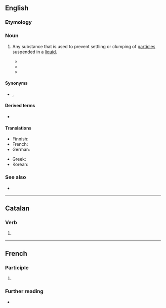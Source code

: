 ==English==

===Etymology===
{{suffix|en|disperse|ant}}

===Noun===
{{en-noun}}

# {{lb|en|chemistry}} Any substance that is used to prevent settling or clumping of [[particle]]s suspended in a [[liquid]].
#* {{quote-book|en|author=Tony E. Hart|chapter=Letters of Agreement for the use of '''Dispersants'''|title=Oil '''dispersants''': new ecological approaches|page=152|editor=L. Michael Flaherty|year=1989|passage=Since the effectiveness of '''dispersants''' is time-critical, the sooner that concurrence can be obtained and the '''dispersant''' applied, the more effective such}}
#* {{quote-book|en|title=Using oil spill '''dispersants''' on the sea|page=122|author=National Research Council (U.S.). Committee on Effectiveness of Oil Spill '''Dispersants'''|year=1989|passage=Effects due to the '''dispersant''' solvent and surfactants in the water column may be surmised only from laboratory studies}}
#* {{quote-journal|en|title=Less Toxic '''Dispersants''' Lose Out in BP Oil Spill Cleanup|work=New York Times|author=Paul Quinlan|date=May 13, 2010|passage=Scientists warn that the dispersed oil, as well as the '''dispersants''' themselves, might cause long-term harm to marine life.}}

====Synonyms====
* {{sense|chemistry}} {{l|en|disperser}}, {{l|en|dispersing agent}}

====Derived terms====
* {{l|en|hyperdispersant}}

====Translations====
{{trans-top|substance used to stabilize a dispersion}}
* Finnish: {{t|fi|dispergointiaine}}
* French: {{t+|fr|dispersant}}
* German: {{t|de|Dispergiermittel|n}}
{{trans-mid}}
* Greek: {{t+|el|διασπορικός}}
* Korean: {{t|ko|분산제}}
{{trans-bottom}}

===See also===
* {{pedia}}

----

==Catalan==

===Verb===
{{head|ca|verb form}}

# {{ca-verb form of|t=pres|m=ptc|dispersar}}

----

==French==

===Participle===
{{head|fr|present participle}}

# {{present participle of|fr|disperser}}

===Further reading===
* {{R:TLFi}}